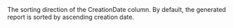   

  
<ResponseField name="Sort" type="string" default="">    
The sorting direction of the CreationDate column. By default, the generated report is sorted by ascending creation date.   

<Expandable title="properties">  

</Expandable> 
</ResponseField>
